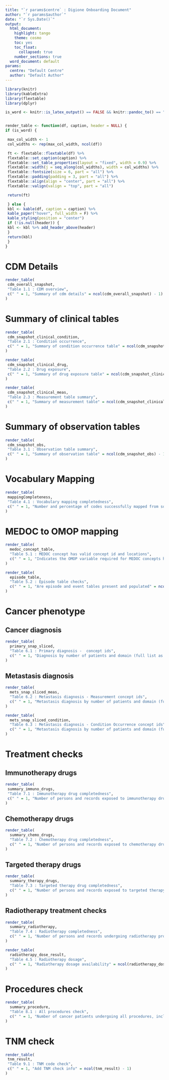 ```yaml
---
title: "`r params$centre` : Digione Onboarding Document"
author: "`r params$author`"
date: "`r Sys.Date()`"
output:
  html_document:
    highlight: tango
    theme: cosmo
    toc: yes
    toc_float:
      collapsed: true
    number_sections: true
  word_document: default
params:
  centre: "Default Centre"
  author: "Default Author"
---
```


```r
library(knitr)
library(kableExtra)
library(flextable)
library(dplyr)

is_word <- knitr::is_latex_output() == FALSE && knitr::pandoc_to() == "docx"


render_table <- function(df, caption, header = NULL) {
if (is_word) {

 max_col_width <- 1
 col_widths <- rep(max_col_width, ncol(df))

 ft <- flextable::flextable(df) %>%
 flextable::set_caption(caption) %>%
 flextable::set_table_properties(layout = "fixed", width = 0.9) %>%
 flextable::width(j = seq_along(col_widths), width = col_widths) %>%
 flextable::fontsize(size = 6, part = "all") %>%
 flextable::padding(padding = 3, part = "all") %>%
 flextable::align(align = "center", part = "all") %>%
 flextable::valign(valign = "top", part = "all")

 return(ft)

 } else {
 kbl <- kable(df, caption = caption) %>%
 kable_paper("hover", full_width = F) %>%
 kable_styling(position = "center")
 if (!is.null(header)) {
 kbl <- kbl %>% add_header_above(header)
 }
 return(kbl)
 }
}

```

# CDM Details

```r


render_table(
 cdm_overall_snapshot,
 "Table 1.1 : CDM overview",
 c(" " = 1, "Summary of cdm details" = ncol(cdm_overall_snapshot) - 1)
)

```

# Summary of clinical tables 

```r

render_table(
 cdm_snapshot_clinical_condition,
 "Table 2.1 : Condition occurrence",
 c(" " = 1, "Summary of condition occurrence table" = ncol(cdm_snapshot_clinical_condition) - 1)
)
```

```r

render_table(
 cdm_snapshot_clinical_drug,
 "Table 2.2 : Drug exposure",
 c(" " = 1, "Summary of drug exposure table" = ncol(cdm_snapshot_clinical_drug) - 1)
)
```

```r

render_table(
 cdm_snapshot_clinical_meas,
 "Table 2.3 : Measurement table summary",
 c(" " = 1, "Summary of measurement table" = ncol(cdm_snapshot_clinical_meas) - 1)
)
```

# Summary of observation tables

```r
render_table(
 cdm_snapshot_obs,
 "Table 3.1 : Observation table summary",
 c(" " = 1, "Summary of observation table" = ncol(cdm_snapshot_obs) - 1)
)

```

# Vocabulary Mapping


```r
render_table(
 mappingCompleteness,
 "Table 4.1 : Vocabulary mapping completedness",
 c(" " = 1, "Number and percentage of codes successfully mapped from source to OMOP convention, and number and percentage of records where vocabulary has been successfully mapped to OMOP convention" = ncol(mappingCompleteness) - 1)
)


```

# MEDOC to OMOP mapping

```r
render_table(
  medoc_concept_table,
  "Table 5.1 : MEDOC concept has valid concept id and locations",
  c(" " = 1, "Indicates the OMOP variable required for MEDOC concepts has a valid concept id, and their presence and location in the database (T/F)." = ncol(medoc_concept_table) - 1)
)

render_table(
  episode_table,
  "Table 5.2 : Episode table checks",
  c(" " = 1, "Are episode and event tables present and populated" = ncol(episode_table) - 1)
)

```
# Cancer phenotype

## Cancer diagnosis
```r
render_table(
  primary_snap_sliced,
  "Table 6.1 : Primary diagnosis -  concept ids",
  c(" " = 1, "Diagnosis by number of patients and domain (full list as csv in results folder)" = ncol(mets_snap_sliced_meas) - 1)
)

```

## Metastasis diagnosis
```r
render_table(
  mets_snap_sliced_meas,
  "Table 6.2 : Metastasis diagnosis - Measurement concept ids",
  c(" " = 1, "Metastasis diagnosis by number of patients and domain (full list as csv in results folder)" = ncol(mets_snap_sliced_meas) - 1)
)

```

```r
render_table(
  mets_snap_sliced_condition,
  "Table 6.3 : Metastasis diagnosis - Condition Occurrence concept ids",
  c(" " = 1, "Metastasis diagnosis by number of patients and domain (full list as csv in results folder)" = ncol(mets_snap_sliced_condition) - 1)
)

```

# Treatment checks

## Immunotherapy drugs

```r
render_table(
 summary_immuno_drugs,
 "Table 7.1 : Immunotherapy drug completedness",
 c(" " = 1, "Number of persons and records exposed to immunotherapy drugs, percentage of records with dose information, median drug exposure (days) per drug, proportion of records where drug exposure is not greater than one day (negative exposure days). Results are obscured where records are below 5 - 'results obscured' indicates whether this is the case" = ncol(summary_immuno_drugs) - 1)
)


```

## Chemotherapy drugs

```r

render_table(
  summary_chemo_drugs,
  "Table 7.2 : Chemotherapy drug completedness",
  c(" " = 1, "Number of persons and records exposed to chemotherapy drugs, percentage of records with dose information, median drug exposure (days) per drug, proportion of records where drug exposure is not greater than one day (negative exposure days). Results are obscured where records are below 5 - 'results obscured' indicates whether this is the case" = ncol(summary_chemo_drugs) - 1)
)
```

## Targeted therapy drugs

```r
render_table(
  summary_therapy_drugs,
  "Table 7.3 : Targeted therapy drug completedness",
  c(" " = 1, "Number of persons and records exposed to targeted therapy drugs, percentage of records with dose information, median drug exposure (days) per drug, proportion of records where drug exposure is not greater than one day (negative exposure days). Results are obscured where records are below 5 - 'results obscured' indicates whether this is the case" = ncol(summary_therapy_drugs) - 1)
)
```

## Radiotherapy treatment checks

```r
render_table(
  summary_radiotherapy,
  "Table 7.4 : Radiotherapy completedness",
  c(" " = 1, "Number of persons and records undergoing radiotherapy procedures, including counts and percentage of records where procedure end date occurs before procedure start date and number of procedures that occurred after the date of death" = ncol(summary_radiotherapy) - 1)
)

render_table(
  radiotherapy_dose_result,
  "Table 4.5 : Radiotherapy dosage",
  c(" " = 1, "Radiotherapy dosage availability" = ncol(radiotherapy_dose_result) - 1)
)

```

# Procedures check
```r
render_table(
  summary_procedure,
  "Table 8.1 : All procedures check",
  c(" " = 1, "Number of cancer patients undergoing all procedures, including counts and percentage of records where procedure end date occurs before procedure start date and number of procedures that occurred after the date of death" = ncol(summary_procedure) - 1)
)


```
# TNM check

```r
render_table(
 tnm_result,
 "Table 9.1 : TNM code check",
 c(" " = 1, "Add TNM check info" = ncol(tnm_result) - 1)
)


```





